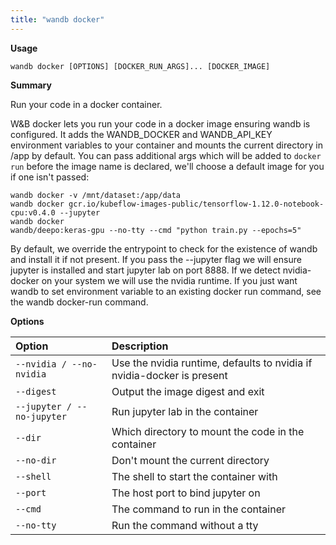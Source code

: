 ```yaml
---
title: "wandb docker"
---
```


**Usage**

`wandb docker [OPTIONS] [DOCKER_RUN_ARGS]... [DOCKER_IMAGE]`

**Summary**

Run your code in a docker container.

W&B docker lets you run your code in a docker image ensuring wandb is
configured. It adds the WANDB_DOCKER and WANDB_API_KEY environment variables
to your container and mounts the current directory in /app by default.  You
can pass additional args which will be added to `docker run` before the
image name is declared, we'll choose a default image for you if one isn't
passed:

    wandb docker -v /mnt/dataset:/app/data
    wandb docker gcr.io/kubeflow-images-public/tensorflow-1.12.0-notebook-cpu:v0.4.0 --jupyter
    wandb docker
    wandb/deepo:keras-gpu --no-tty --cmd "python train.py --epochs=5"

By default, we override the entrypoint to check for the existence of wandb
and install it if not present.  If you pass the --jupyter flag we will
ensure jupyter is installed and start jupyter lab on port 8888.  If we
detect nvidia-docker on your system we will use the nvidia runtime.  If you
just want wandb to set environment variable to an existing docker run
command, see the wandb docker-run command.


**Options**

| **Option** | **Description** |
| :--- | :--- |
| `--nvidia / --no-nvidia` | Use the nvidia runtime, defaults to nvidia if   nvidia-docker is present |
| `--digest` | Output the image digest and exit |
| `--jupyter / --no-jupyter` | Run jupyter lab in the container |
| `--dir` | Which directory to mount the code in the container |
| `--no-dir` | Don't mount the current directory |
| `--shell` | The shell to start the container with |
| `--port` | The host port to bind jupyter on |
| `--cmd` | The command to run in the container |
| `--no-tty` | Run the command without a tty |



